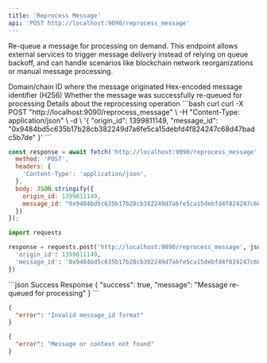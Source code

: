 ```yaml
---
title: 'Reprocess Message'
api: 'POST http://localhost:9090/reprocess_message'
---
```


Re-queue a message for processing on demand. This endpoint allows external services to trigger message delivery instead of relying on queue backoff, and can handle scenarios like blockchain network reorganizations or manual message processing.

<Expandable title="Request Body">
  <ParamField body="origin_id" type="u32" required>
    Domain/chain ID where the message originated
  </ParamField>
  <ParamField body="message_id" type="string" required>
    Hex-encoded message identifier (H256)
  </ParamField>
</Expandable>

<Expandable title="Response Body">
  <ResponseField name="success" type="boolean">
    Whether the message was successfully re-queued for processing
  </ResponseField>
  <ResponseField name="message" type="string">
    Details about the reprocessing operation
  </ResponseField>
</Expandable>

<RequestExample>
```bash curl
curl -X POST "http://localhost:9090/reprocess_message" \
  -H "Content-Type: application/json" \
  -d \
'{
  "origin_id": 1399811149,
  "message_id": "0x9484bd5c635b17b28cb382249d7a6fe5ca15debfd4f824247c68d47badc5b7de"
}'
```

```javascript JavaScript
const response = await fetch('http://localhost:9090/reprocess_message', {
  method: 'POST',
  headers: {
    'Content-Type': 'application/json',
  },
  body: JSON.stringify({
    origin_id: 1399811149,
    message_id: "0x9484bd5c635b17b28cb382249d7a6fe5ca15debfd4f824247c68d47badc5b7de"
  })
});
```

```python Python
import requests

response = requests.post('http://localhost:9090/reprocess_message', json={
  'origin_id': 1399811149,
  'message_id': '0x9484bd5c635b17b28cb382249d7a6fe5ca15debfd4f824247c68d47badc5b7de'
})
```
</RequestExample>

<ResponseExample>
```json Success Response
{
  "success": true,
  "message": "Message re-queued for processing"
}
```

```json Error Response (400 Bad Request)
{
  "error": "Invalid message_id format"
}
```

```json Error Response (404 Not Found)
{
  "error": "Message or context not found"
}
```
</ResponseExample>